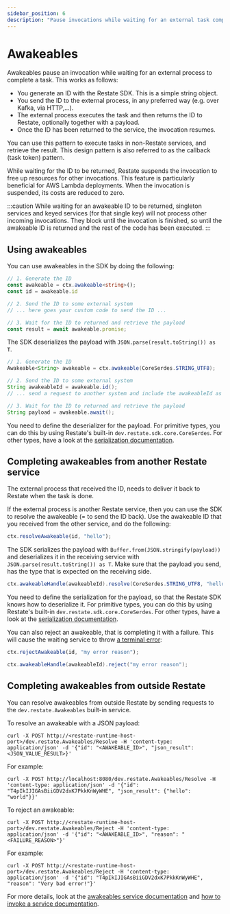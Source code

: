 ```yaml
---
sidebar_position: 6
description: "Pause invocations while waiting for an external task completion."
---
```



# Awakeables

Awakeables pause an invocation while waiting for an external process to complete a task. 
This works as follows:
- You generate an ID with the Restate SDK. This is a simple string object.
- You send the ID to the external process, in any preferred way (e.g. over Kafka, via HTTP,...).
- The external process executes the task and then returns the ID to Restate, optionally together with a payload. 
- Once the ID has been returned to the service, the invocation resumes.

You can use this pattern to execute tasks in non-Restate services, and retrieve the result. This design pattern is also referred to as the callback (task token) pattern.

While waiting for the ID to be returned, Restate suspends the invocation to free up resources for other invocations.
This feature is particularly beneficial for AWS Lambda deployments.
When the invocation is suspended, its costs are reduced to zero.

:::caution
While waiting for an awakeable ID to be returned, singleton services and keyed services (for that single key) will not process other incoming invocations.
They block until the invocation is finished, so until the awakeable ID is returned and the rest of the code has been executed. 
:::

## Using awakeables

You can use awakeables in the SDK by doing the following:

<Tabs groupId="sdk">
<TabItem value="ts" label="Typescript">

```typescript
// 1. Generate the ID
const awakeable = ctx.awakeable<string>();
const id = awakeable.id

// 2. Send the ID to some external system
// ... here goes your custom code to send the ID ...

// 3. Wait for the ID to returned and retrieve the payload
const result = await awakeable.promise;
```

The SDK deserializes the payload with `JSON.parse(result.toString()) as T`.

</TabItem>
<TabItem value="java" label="Java">

```java
// 1. Generate the ID
Awakeable<String> awakeable = ctx.awakeable(CoreSerdes.STRING_UTF8);

// 2. Send the ID to some external system
String awakeableId = awakeable.id();
// ... send a request to another system and include the awakeableId as callback url...

// 3. Wait for the ID to returned and retrieve the payload
String payload = awakeable.await();
```

You need to define the deserializer for the payload.
For primitive types, you can do this by using Restate's built-in `dev.restate.sdk.core.CoreSerdes`.
For other types, have a look at the [serialization documentation](/services/sdk/serialization).

</TabItem>
</Tabs>



## Completing awakeables from another Restate service

The external process that received the ID, needs to deliver it back to Restate when the task is done.

If the external process is another Restate service, then you can use the SDK to resolve the awakeable (= to send the ID back).
Use the awakeable ID that you received from the other service, and do the following:

<Tabs groupId="sdk">
<TabItem value="ts" label="Typescript">

```typescript
ctx.resolveAwakeable(id, "hello");
```

The SDK serializes the payload with `Buffer.from(JSON.stringify(payload))` and deserializes it in the receiving service with `JSON.parse(result.toString()) as T`.
Make sure that the payload you send, has the type that is expected on the receiving side.

</TabItem>
<TabItem value="java" label="Java">

```java
ctx.awakeableHandle(awakeableId).resolve(CoreSerdes.STRING_UTF8, "hello");
```

You need to define the serialization for the payload, so that the Restate SDK knows how to deserialize it.
For primitive types, you can do this by using Restate's built-in `dev.restate.sdk.core.CoreSerdes`.
For other types, have a look at the [serialization documentation](/services/sdk/serialization).

</TabItem>
</Tabs>

You can also reject an awakeable, that is completing it with a failure. This will cause the waiting service to throw [a terminal error](./error-handling.md):

<Tabs groupId="sdk">
<TabItem value="ts" label="Typescript">

```typescript
ctx.rejectAwakeable(id, "my error reason");
```

</TabItem>
<TabItem value="java" label="Java">

```java
ctx.awakeableHandle(awakeableId).reject("my error reason");
```

</TabItem>
</Tabs>



## Completing awakeables from outside Restate

You can resolve awakeables from outside Restate by sending requests to the `dev.restate.Awakeables` built-in service.

To resolve an awakeable with a JSON payload:

```shell
curl -X POST http://<restate-runtime-host-port>/dev.restate.Awakeables/Resolve -H 'content-type: application/json' -d '{"id": "<AWAKEABLE_ID>", "json_result": <JSON_VALUE_RESULT>}'
```

For example:

```shell
curl -X POST http://localhost:8080/dev.restate.Awakeables/Resolve -H 'content-type: application/json' -d '{"id": "T4pIkIJIGAsBiiGDV2dxK7PkkKnWyWHE", "json_result": {"hello": "world"}}'
```

To reject an awakeable:

```shell
curl -X POST http://<restate-runtime-host-port>/dev.restate.Awakeables/Reject -H 'content-type: application/json' -d '{"id": "<AWAKEABLE_ID>", "reason": "<FAILURE_REASON>"}'
```

For example:

```shell
curl -X POST http://<restate-runtime-host-port>/dev.restate.Awakeables/Reject -H 'content-type: application/json' -d '{"id": "T4pIkIJIGAsBiiGDV2dxK7PkkKnWyWHE", "reason": "Very bad error!"}'
```

For more details, look at the [awakeables service documentation](https://github.com/restatedev/proto/blob/main/dev/restate/services.proto) and [how to invoke a service documentation](../invocation.md#invoking-restate-services).